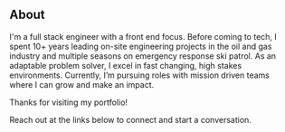 ## About

> 

I'm a full stack engineer with a front end focus. Before coming to tech, I spent 10+ years leading on-site engineering projects in the oil and gas industry and multiple seasons on emergency response ski patrol. As an adaptable problem solver, I excel in fast changing, high stakes environments. Currently, I’m pursuing roles with mission driven teams where I can grow and make an impact.

Thanks for visiting my portfolio! 

Reach out at the links below to connect and start a conversation.